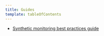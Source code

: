 ```yaml
---
title: Guides
template: tableOfContents
---
```


* [Synthetic monitoring best practices guide](/docs/synthetics/synthetic-monitoring/guides/synthetic-monitoring-best-practices-guide)
